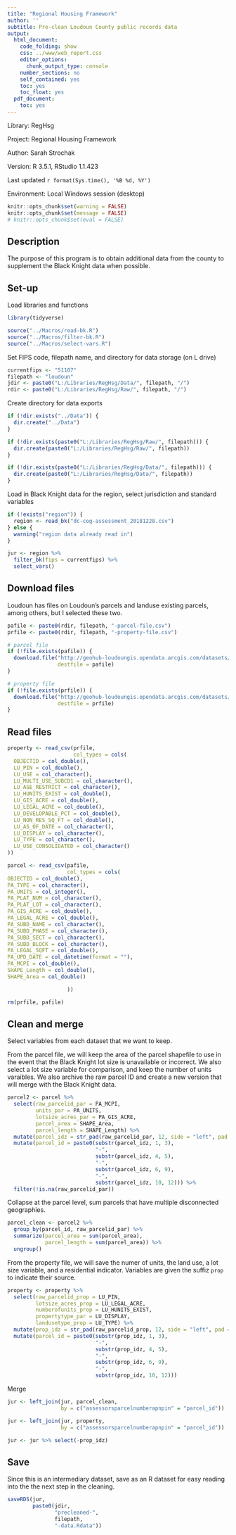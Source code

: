 ```yaml
---
title: "Regional Housing Framework"
author: ''
subtitle: Pre-clean Loudoun County public records data
output:
  html_document:
    code_folding: show
    css: ../www/web_report.css
    editor_options:
      chunk_output_type: console
    number_sections: no
    self_contained: yes
    toc: yes
    toc_float: yes
  pdf_document:
    toc: yes
---
```


<link rel="stylesheet" href="//fonts.googleapis.com/css?family=Lato" />

Library: RegHsg

Project: Regional Housing Framework

Author: Sarah Strochak

Version: R 3.5.1, RStudio 1.1.423

Last updated `r format(Sys.time(), '%B %d, %Y')`

Environment: Local Windows session (desktop)


```r
knitr::opts_chunk$set(warning = FALSE)
knitr::opts_chunk$set(message = FALSE)
# knitr::opts_chunk$set(eval = FALSE)
```

## Description

The purpose of this program is to obtain additional data from the county to supplement the Black Knight data when possible.

## Set-up
Load libraries and functions
```r
library(tidyverse)

source("../Macros/read-bk.R")
source("../Macros/filter-bk.R")
source("../Macros/select-vars.R")

```


Set FIPS code, filepath name, and directory for data storage (on L drive)

```r
currentfips <- "51107"
filepath <- "loudoun"
jdir <- paste0("L:/Libraries/RegHsg/Data/", filepath, "/")
rdir <- paste0("L:/Libraries/RegHsg/Raw/", filepath, "/")


```


Create directory for data exports
```r
if (!dir.exists("../Data")) {
  dir.create("../Data")
}

if (!dir.exists(paste0("L:/Libraries/RegHsg/Raw/", filepath))) {
  dir.create(paste0("L:/Libraries/RegHsg/Raw/", filepath))
}

if (!dir.exists(paste0("L:/Libraries/RegHsg/Data/", filepath))) {
  dir.create(paste0("L:/Libraries/RegHsg/Data/", filepath))
}
```

Load in Black Knight data for the region, select jurisdiction and standard variables
```r
if (!exists("region")) {
  region <- read_bk("dc-cog-assessment_20181228.csv")
} else {
  warning("region data already read in")
}

jur <- region %>% 
  filter_bk(fips = currentfips) %>% 
  select_vars()

```
## Download files

Loudoun has files on Loudoun's parcels and landuse existing parcels, among others, but I selected these two. 

```r
pafile <- paste0(rdir, filepath, "-parcel-file.csv")
prfile <- paste0(rdir, filepath, "-property-file.csv")

# parcel file
if (!file.exists(pafile)) {
  download.file("http://geohub-loudoungis.opendata.arcgis.com/datasets/940679f5fe8444699893a1ed7bb7c2c6_5.csv",
                destfile = pafile)
}

# property file
if (!file.exists(prfile)) {
  download.file("http://geohub-loudoungis.opendata.arcgis.com/datasets/5ef377801d824cd0b483d800f862675d_1.csv",
                destfile = prfile)
}

```


## Read files
```r

property <- read_csv(prfile,
                     col_types = cols(
  OBJECTID = col_double(),
  LU_PIN = col_double(),
  LU_USE = col_character(),
  LU_MULTI_USE_SUBCD1 = col_character(),
  LU_AGE_RESTRICT = col_character(),
  LU_HUNITS_EXIST = col_double(),
  LU_GIS_ACRE = col_double(),
  LU_LEGAL_ACRE = col_double(),
  LU_DEVELOPABLE_PCT = col_double(),
  LU_NON_RES_SQ_FT = col_double(),
  LU_AS_OF_DATE = col_character(),
  LU_DISPLAY = col_character(),
  LU_TYPE = col_character(),
  LU_USE_CONSOLIDATED = col_character()
))

parcel <- read_csv(pafile,
                   col_types = cols(
OBJECTID = col_double(),
PA_TYPE = col_character(),
PA_UNITS = col_integer(),
PA_PLAT_NUM = col_character(),
PA_PLAT_LOT = col_character(),
PA_GIS_ACRE = col_double(),
PA_LEGAL_ACRE = col_double(),
PA_SUBD_NAME = col_character(),
PA_SUBD_PHASE = col_character(),
PA_SUBD_SECT = col_character(),
PA_SUBD_BLOCK = col_character(),
PA_LEGAL_SQFT = col_double(),
PA_UPD_DATE = col_datetime(format = ""),
PA_MCPI = col_double(),
SHAPE_Length = col_double(),
SHAPE_Area = col_double()

                   ))

rm(prfile, pafile)

```

## Clean and merge

Select variables from each dataset that we want to keep.

From the parcel file, we will keep the area of the parcel shapefile to use in the event that the Black Knight lot size is unavailable or incorrect. We also select a lot size variable for comparison, and keep the number of units varaibles.
We also archive the raw parcel ID and create a new version that will merge with the Black Knight data.

```r
parcel2 <- parcel %>% 
  select(raw_parcelid_par = PA_MCPI,
         units_par = PA_UNITS,
         lotsize_acres_par = PA_GIS_ACRE,
         parcel_area = SHAPE_Area, 
         parcel_length = SHAPE_Length) %>% 
  mutate(parcel_idz = str_pad(raw_parcelid_par, 12, side = "left", pad = "0")) %>% 
  mutate(parcel_id = paste0(substr(parcel_idz, 1, 3),
                            "-",
                            substr(parcel_idz, 4, 5),
                            "-", 
                            substr(parcel_idz, 6, 9),
                            "-",
                            substr(parcel_idz, 10, 12))) %>% 
  filter(!is.na(raw_parcelid_par))

```

Collapse at the parcel level, sum parcels that have multiple disconnected geographies.

```r

parcel_clean <- parcel2 %>% 
  group_by(parcel_id, raw_parcelid_par) %>% 
  summarize(parcel_area = sum(parcel_area),
            parcel_length = sum(parcel_area)) %>% 
  ungroup()

```

From the property file, we will save the numer of units, the land use, a lot size variable, and a residential indicator. Variables are given the suffiz `prop` to indicate their source.

```r
property <- property %>% 
  select(raw_parcelid_prop = LU_PIN,
         lotsize_acres_prop = LU_LEGAL_ACRE,
         numberofunits_prop = LU_HUNITS_EXIST,
         propertytype_par = LU_DISPLAY,
         landusetype_prop = LU_TYPE) %>% 
  mutate(prop_idz = str_pad(raw_parcelid_prop, 12, side = "left", pad = "0")) %>% 
  mutate(parcel_id = paste0(substr(prop_idz, 1, 3),
                            "-",
                            substr(prop_idz, 4, 5),
                            "-", 
                            substr(prop_idz, 6, 9),
                            "-",
                            substr(prop_idz, 10, 12)))

```

Merge

```r


jur <- left_join(jur, parcel_clean, 
                 by = c("assessorsparcelnumberapnpin" = "parcel_id"))

jur <- left_join(jur, property, 
                 by = c("assessorsparcelnumberapnpin" = "parcel_id"))

jur <- jur %>% select(-prop_idz)

```

## Save

Since this is an intermediary dataset, save as an R dataset for easy reading into the the next step in the cleaning.

```r
saveRDS(jur,
        paste0(jdir, 
               "precleaned-",
               filepath,
               "-data.Rdata"))
```